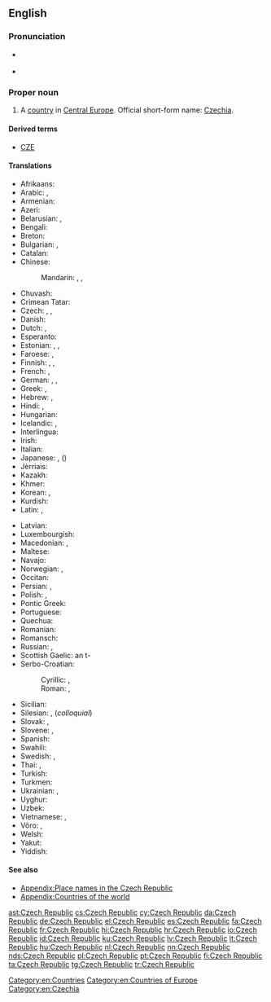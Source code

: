 ==English==

{{wikipedia}}

===Pronunciation===
* {{a|UK|US}} {{IPA|/ˈtʃɛk ɹ‌əˈpʌb.lɪk/}}
* {{audio|en-us-Czech Republic.ogg|Audio (US)}}

===Proper noun===
{{en-proper noun}}

# A [[country]] in [[Central Europe]]. Official short-form name: [[Czechia]].

====Derived terms====

* [[CZE]]

====Translations====
{{trans-top|country in Central Europe}}
* Afrikaans: {{t-|af|Tsjeggiese Republiek}}
* Arabic: {{t-|ar|جمهورية التشيك|f|tr=jumhuuriyyat al-tshik|sc=Arab}}, {{t-|ar|التشيك|m|tr=al-tshik|sc=Arab}}
* Armenian: {{t-|hy|Չեխիայի Հանրապետություն|tr=Čexiayi Hanrapetut'yun|sc=Armn}}
* Azeri: {{t-|az|Çex Respublikası}}
* Belarusian: {{t-|be|Чэшская рэспубліка|f|tr=Čéšskaja Respúblika|sc=Cyrl}}, {{t-|be|Чэхія|f|tr=Čéxija|sc=Cyrl}}
* Bengali: {{t-|bn|চেক প্রজাতন্ত্র|sc=Beng}}
* Breton: {{t-|br|Republik Tchek}}
* Bulgarian: {{t-|bg|Чешка република|f|tr=Čéška repúblika|sc=Cyrl}}, {{t+|bg|Чехия|f|tr=Čéxija|sc=Cyrl}}
* Catalan: {{t-|ca|República Txeca|f}}
* Chinese:
*: Mandarin: {{t|cmn|捷克共和國|sc=Hani}}, {{t|cmn|捷克共和国|tr=Jiékè Gònghéguó|sc=Hani}}, {{t-|cmn|捷克|tr=Jiékè|sc=Hani}}
* Chuvash: {{tø|cv|Чех Республики|tr=Čeh Respubliki|sc=Cyrl}}
* Crimean Tatar: {{tø|crh|Çeh Cumhuriyeti}}
* Czech: {{t+|cs|Česká republika|f}}, {{t+|cs|Česko|n}}, {{t+|cs|Čechy|p}}
* Danish: {{t+|da|Tjekkiet}}
* Dutch: {{t+|nl|Tsjechische Republiek}}, {{t|nl|Tsjechië|n}}
* Esperanto: {{t-|eo|Ĉeĥio}}
* Estonian: {{t+|et|Tšehhi}}, {{t-|et|Tšehhimaa}}, {{t-|et|Tšehhi Vabariik}}
* Faroese: {{t-|fo|Kekkia|f|n}}, {{qualifier|rarely}} {{t-|fo|Kekska lýðveldið|n}}
* Finnish: {{t+|fi|Tšekin tasavalta}}, {{t+|fi|Tšekki}}, {{t-|fi|Tšekinmaa}}
* French: {{t+|fr|République tchèque|f}}, {{t+|fr|Tchéquie|f}}
* German: {{t+|de|Tschechische Republik}}, {{t+|de|Tschechien|n}}, {{t+|de|Tschechei|f}}
* Greek: {{t-|el|Δημοκρατία της Τσεχίας|f|tr=Dimokratía tis Tsechías|sc=Grek}}, {{t+|el|Τσεχία|f|tr=Tsechía|sc=Grek}}
* Hebrew: {{t-|he|הרפובליקה הצ׳כית|f|tr=ha'republiqa ha'chekhit|sc=Hebr}}, {{t-|he|צ'כיה|f|tr=chekhia|sc=Hebr}}
* Hindi: {{t-|hi|चेक रिपब्लिक|tr=cek ripablik|sc=Deva}}, {{t+|hi|चेक|tr=cek|sc=Deva}}
* Hungarian: {{t+|hu|Cseh Köztársaság}}
* Icelandic: {{t+|is|Tékkland|n}}, {{t-|is|Tékkneska lýðveldið|n}}
* Interlingua: {{t-|ia|Republica Chec}}
* Irish: {{t-|ga|Poblacht na Seice|f}}
* Italian: {{t+|it|Repubblica Ceca|f}}
* Japanese: {{t+|ja|チェコ|tr=Cheko}}, {{t-|ja|チェコ共和国|tr=Cheko-kyōwakoku}}({{Jpan|ちぇこきょうわこく}})
* Jèrriais: {{tø|roa-jer|Républyique Tchèque|f}}
* Kazakh: {{t|kk|Чех Республикасы|tr=Čex Respublikası|sc=Cyrl}}
* Khmer: {{t-|km|សាធារណរដ្ឋឆែក|tr=sar thea rak nak roath chaek|sc=Khmr}}
* Korean: {{t-|ko|체코 공화국|tr=Cheko gong-hwaguk|sc=Hang}}, {{t+|ko|체코|tr=Cheko|sc=Hang}}
* Kurdish: {{t-|ku|Komara Çêkiyayê}}
* Latin: {{t-|la|Cechia|f}}, {{t-|la|Respublica Cecha|f}}
{{trans-mid}}
* Latvian: {{t-|lv|Čehijas Republika|f}}
* Luxembourgish: {{t+|lb|Tschechesch Republik}}
* Macedonian: {{t+|mk|Чешка|f|tr=Čéška|sc=Cyrl}}, {{t-|mk|Чешка Република|f|tr=Čéška Repúblika|sc=Cyrl}}
* Maltese: {{t-|mt|Repubblika Ċeka|alt=ir-Repubblika Ċeka}}
* Navajo: {{tø|nv|Chek bikéyah}}
* Norwegian: {{t+|no|Tsjekkia}}, {{t-|no|Den tsjekkiske republikk}}
* Occitan: {{t+|oc|Republica Chèca|f}}
* Persian: {{t+|fa|جمهوری چک|tr=Jomhuri-ye Chek|sc=fa-Arab}}, {{t+|fa|چک|tr=Chek|sc=fa-Arab}}
* Polish: {{t+|pl|Republika Czeska|f}}, {{t+|pl|Czechy|p}}
* Pontic Greek: {{tø|pnt|Δημοκρατίαν τη Τσεχίας}}
* Portuguese: {{t+|pt|República Tcheca}}
* Quechua: {{t-|qu|Chiksuyu}}
* Romanian: {{t+|ro|Republica Cehă|f}}
* Romansch: {{t-|rm|Tschechia|f}}
* Russian: {{t-|ru|Чешская Республика|f|tr=Čéšskaja Respúblika|sc=Cyrl}}, {{t+|ru|Чехия|f|tr=Čéxija|sc=Cyrl}}
* Scottish Gaelic: an t-{{t-|gd|Seic|f}}
* Serbo-Croatian:
*: Cyrillic: {{t-|sh|Чешка Република|f|sc=Cyrl}}, {{t-|sh|Чешка|f|sc=Cyrl}}
*: Roman: {{t-|sh|Češka Republika|f}}, {{t-|sh|Češka|f}}
* Sicilian: {{t-|scn|Ripùbblica Ceca|f}}
* Silesian: {{tø|szl|Czesko Republika|f}}, (''colloquial'') {{tø|szl|Czechy|p}}
* Slovak: {{t-|sk|Česká republika|f}}, {{t-|sk|Česko|n}}
* Slovene: {{t-|sl|Češka Republika|alt=Čéška Repúblika|f}}, {{t+|sl|Češka|alt=Čéška|f}}
* Spanish: {{t+|es|República Checa|f}}
* Swahili: {{t-|sw|Jamhuri ya Ucheki}}
* Swedish: {{t+|sv|Tjeckien}}, {{t-|sv|Republiken Tjeckien}}
* Thai: {{t+|th|สาธารณรัฐเช็ก|tr=săa-taa-rá-ná-rát chék|sc=Thai}}, {{t-|th|เช็ก|tr=chék|sc=Thai}}
* Turkish: {{t+|tr|Çek Cumhuriyeti}}
* Turkmen: {{t-|tk|Çeh Republikasy}}
* Ukrainian: {{t-|uk|Чеська Республіка|f|tr=Čés'ka Respúblika|sc=Cyrl}}, {{t+|uk|Чехія|f|tr=Čéxija|sc=Cyrl}}
* Uyghur: {{t-|ug|چېخ جۇمھۇرىيەتى|sc=ug-Arab}}
* Uzbek: {{t-|uz|Chex Respublikasi}}
* Vietnamese: {{t-|vi|Cộng hòa Séc}}, {{t-|vi|Séc}}
* Võro: {{tø|vro|Tsehhi}}, {{tø|vro|Tsehhi Vabariik'}}
* Welsh: {{t-|cy|Y Weriniaeth Tsiec}}
* Yakut: {{tø|sah|Чех Республиката|tr=Čex Respublikata|sc=Cyrl}}
* Yiddish: {{t-|yi|טשעכישע רעפּובליק|tr=tshekhishe republik}}
{{trans-bottom}}

====See also====
* [[Appendix:Place names in the Czech Republic]]
* [[Appendix:Countries of the world]]

[[Category:en:Countries]]
[[Category:en:Countries of Europe]]
[[Category:en:Czechia]]

[[ast:Czech Republic]]
[[cs:Czech Republic]]
[[cy:Czech Republic]]
[[da:Czech Republic]]
[[de:Czech Republic]]
[[el:Czech Republic]]
[[es:Czech Republic]]
[[fa:Czech Republic]]
[[fr:Czech Republic]]
[[hi:Czech Republic]]
[[hr:Czech Republic]]
[[io:Czech Republic]]
[[id:Czech Republic]]
[[ku:Czech Republic]]
[[lv:Czech Republic]]
[[lt:Czech Republic]]
[[hu:Czech Republic]]
[[nl:Czech Republic]]
[[nn:Czech Republic]]
[[nds:Czech Republic]]
[[pl:Czech Republic]]
[[pt:Czech Republic]]
[[fi:Czech Republic]]
[[ta:Czech Republic]]
[[tg:Czech Republic]]
[[tr:Czech Republic]]